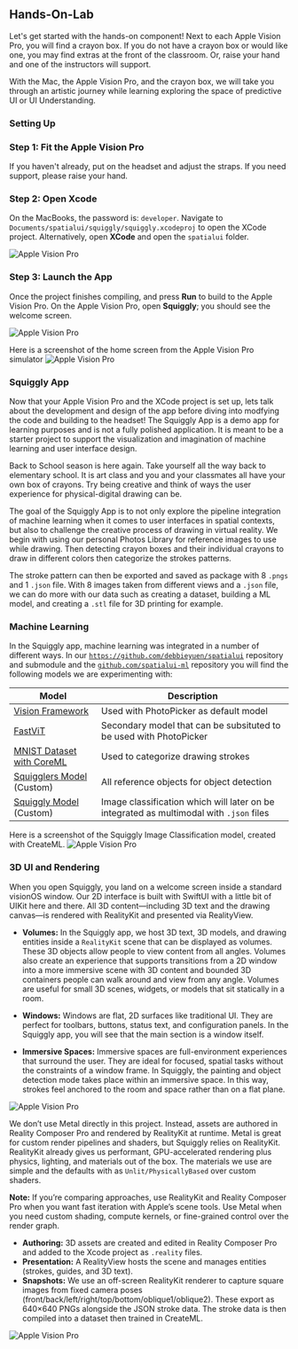 

## Hands-On-Lab

Let's get started with the hands-on component! 
Next to each Apple Vision Pro, you will find a crayon box. If you do not have a crayon box or would like one, you may find extras at the front of the classroom. Or, raise your hand and one of the instructors will support.

With the Mac, the Apple Vision Pro, and the crayon box, we will take you through an artistic journey while learning exploring the space of predictive UI or UI Understanding. 


### Setting Up

<Steps>

### Step 1: Fit the Apple Vision Pro
If you haven't already, put on the headset and adjust the straps. If you need support, please raise your hand.

### Step 2: Open Xcode
On the MacBooks, the password is: `developer`. 
Navigate to `Documents/spatialui/squiggly/squiggly.xcodeproj` to open the XCode project. Alternatively, open **XCode** and open the `spatialui` folder.

![Apple Vision Pro](../components/public/images/activity1.png)

### Step 3: Launch the App
Once the project finishes compiling, and press **Run** to build to the Apple Vision Pro.  On the Apple Vision Pro, open **Squiggly**; you should see the welcome screen.

![Apple Vision Pro](../components/public/images/activity2.png)

Here is a screenshot of the home screen from the Apple Vision Pro simulator
![Apple Vision Pro](../components/public/images/activity5.png)


</Steps>

### Squiggly App 

Now that your Apple Vision Pro and the XCode project is set up, lets talk about the development and design of the app before diving into modfying the code and building to the headset! The Squiggly App is a demo app for learning purposes and is not a fully polished application. It is meant to be a starter project to support the visualization and imagination of machine learning and user interface design. 

Back to School season is here again. Take yourself all the way back to elementary school. It is art class and you and your classmates all have your own box of crayons. Try being creative and think of ways the user experience for physical-digital drawing can be. 

The goal of the Squiggly App is to not only explore the pipeline integration of machine learning when it comes to user interfaces in spatial contexts, but also to challenge the creative process of drawing in virtual reality. We begin with using our personal Photos Library for reference images to use while drawing. Then detecting crayon boxes and their individual crayons to draw in different colors then categorize the strokes patterns. 

The stroke pattern can then be exported and saved as package with 8 `.pngs` and 1 `.json` file. With 8 images taken from different views and a `.json` file, we can do more with our data such as creating a dataset, building a ML model, and creating a `.stl` file for 3D printing for example.

### Machine Learning
In the Squiggly app, machine learning was integrated in a number of different ways. In our [`https://github.com/debbieyuen/spatialui`](https://github.com/debbieyuen/spatialui) repository and submodule and the [`github.com/spatialui-ml`](https://github.com/debbieyuen/spatialui-ml/tree/02050baeb786eaf6aba0441131e44135935e450a) repository you will find the following models we are experimenting with: 

| Model           | Description                                          |
|----------------------|------------------------------------------------------|
| [Vision Framework]()      | Used with PhotoPicker as default model        |
| [FastViT]()     | Secondary model that can be subsituted to be used with PhotoPicker |
| [MNIST Dataset with CoreML]()| Used to categorize drawing strokes              | 
| [Squigglers Model]() (Custom) | All reference objects for object detection | Apple Vision Pro                       |
| [Squiggly Model]() (Custom)  | Image classification which will later on be integrated as multimodal with `.json` files              |

Here is a screenshot of the Squiggly Image Classification model, created with CreateML.
![Apple Vision Pro](../components/public/images/activity4.png)

### 3D UI and Rendering
When you open Squiggly, you land on a welcome screen inside a standard visionOS window. Our 2D interface is built with SwiftUI with a little bit of UIKit here and there. All 3D content—including 3D text and the drawing canvas—is rendered with RealityKit and presented via RealityView.

* **Volumes:** In the Squiggly app, we host 3D text, 3D models, and drawing entities inside a `RealityKit` scene that can be displayed as volumes. These 3D objects allow people to view content from all angles. Volumes also create an experience that supports transitions from a 2D window into a more immersive scene with 3D content and bounded 3D containers people can walk around and view from any angle. Volumes are useful for small 3D scenes, widgets, or models that sit statically in a room. 

* **Windows:** Windows are flat, 2D surfaces like traditional UI. They are perfect for toolbars, buttons, status text, and configuration panels. In the Squiggly app, you will see that the main section is a window itself. 

* **Immersive Spaces:** Immersive spaces are full-environment experiences that surround the user. They are ideal for focused, spatial tasks without the constraints of a window frame. In Squiggly, the painting and object detection mode takes place within an immersive space. In this way, strokes feel anchored to the room and space rather than on a flat plane. 

![Apple Vision Pro](../components/public/images/activity3.png)

We don’t use Metal directly in this project. Instead, assets are authored in Reality Composer Pro and rendered by RealityKit at runtime. Metal is great for custom render pipelines and shaders, but Squiggly relies on RealityKit. RealityKit already gives us performant, GPU-accelerated rendering plus physics, lighting, and materials out of the box.
The materials we use are simple and the defaults with as `Unlit/PhysicallyBased` over custom shaders.

<Callout type="info" emoji="💡">
  <strong>Note:</strong> If you’re comparing approaches, use RealityKit and Reality Composer Pro when you want fast iteration with Apple’s scene tools. Use Metal when you need custom shading, compute kernels, or fine-grained control over the render graph.
</Callout>

* **Authoring:** 3D assets are created and edited in Reality Composer Pro and added to the Xcode project as `.reality` files.
* **Presentation:** A RealityView hosts the scene and manages entities (strokes, guides, and 3D text).
* **Snapshots:** We use an off-screen RealityKit renderer to capture square images from fixed camera poses (front/back/left/right/top/bottom/oblique1/oblique2). These export as 640×640 PNGs alongside the JSON stroke data. The stroke data is then compiled into a dataset then trained in CreateML.

![Apple Vision Pro](../components/public/images/activity4.png)